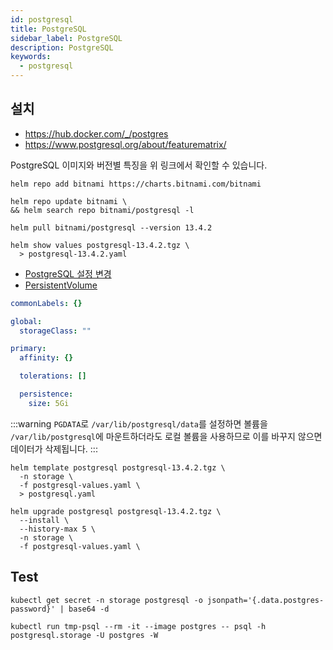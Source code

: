 ```yaml
---
id: postgresql
title: PostgreSQL
sidebar_label: PostgreSQL
description: PostgreSQL
keywords:
  - postgresql
---
```


## 설치

- https://hub.docker.com/_/postgres
- https://www.postgresql.org/about/featurematrix/

PostgreSQL 이미지와 버전별 특징을 위 링크에서 확인할 수 있습니다.

```shell
helm repo add bitnami https://charts.bitnami.com/bitnami
```

```shell
helm repo update bitnami \
&& helm search repo bitnami/postgresql -l
```

```shell
helm pull bitnami/postgresql --version 13.4.2
```

```shell
helm show values postgresql-13.4.2.tgz \
  > postgresql-13.4.2.yaml
```

- [PostgreSQL 설정 변경](/docs/lang/db/sql/postgresql/config)
- [PersistentVolume](/docs/mlops/mlops/kubernetes/persistent-volume)

```yaml title="postgresql-values.yaml"
commonLabels: {}

global:
  storageClass: ""

primary:
  affinity: {}

  tolerations: []

  persistence:
    size: 5Gi
```

:::warning
`PGDATA`로 `/var/lib/postgresql/data`를 설정하면 볼륨을 `/var/lib/postgresql`에 마운트하더라도 로컬 볼륨을 사용하므로 이를 바꾸지 않으면 데이터가 삭제됩니다.
:::

```shell
helm template postgresql postgresql-13.4.2.tgz \
  -n storage \
  -f postgresql-values.yaml \
  > postgresql.yaml
```

```shell
helm upgrade postgresql postgresql-13.4.2.tgz \
  --install \
  --history-max 5 \
  -n storage \
  -f postgresql-values.yaml \
```

## Test

```shell
kubectl get secret -n storage postgresql -o jsonpath='{.data.postgres-password}' | base64 -d
```

```shell
kubectl run tmp-psql --rm -it --image postgres -- psql -h postgresql.storage -U postgres -W
```
